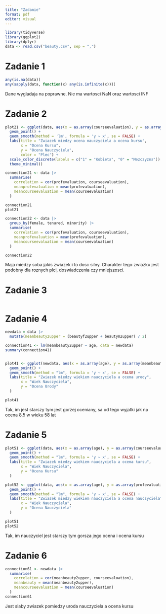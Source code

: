 ---
title: "Zadanie"
format: pdf
editor: visual
---

```{r}
library(tidyverse)
library(ggplot2)
library(dplyr)
data <- read.csv("beauty.csv", sep = ",")
```

# Zadanie 1

```{r}
any(is.na(data))
any(sapply(data, function(x) any(is.infinite(x))))
```

Dane wygladaja na poprawne. Nie ma wartosci NaN oraz wartosci INF

# Zadanie 2

```{r}
plot21 <- ggplot(data, aes(x = as.array(courseevaluation), y = as.array(profevaluation), color = factor(female))) +
  geom_point() +
  geom_smooth(method = 'lm', formula = 'y ~ x', se = FALSE) + 
  labs(title = "Zwiazek miedzy ocena nauczyciela a ocena kursu",
       x = "Ocena Kursu",
       y = "Ocena Nauczyciela",
       color = "Plec") +
  scale_color_discrete(labels = c("1" = "Kobieta", "0" = "Mezczyzna")) +
  theme_minimal()

connection21 <- data |>
  summarise(
    correlation = cor(profevaluation, courseevaluation),
    meanprofevaluation = mean(profevaluation),
    meancourseevaluation = mean(courseevaluation)
  )

connection21
plot21

```

```{r}
connection22 <- data |>
  group_by(female, tenured, minority) |>
  summarise(
    correlation = cor(profevaluation, courseevaluation),
    meanprofevaluation = mean(profevaluation),
    meancourseevaluation = mean(courseevaluation)
  )

connection22
```

Maja miedzy soba jakis zwiazek i to dosc silny. Charakter tego zwiazku jest podobny dla roznych plci, doswiadczenia czy mniejszosci.

# Zadanie 3

```{r}

```

# Zadanie 4

```{r}
newdata = data |>
  mutate(meanbeauty2upper = (beautyf2upper + beautym2upper) / 2)

connection41 <- lm(meanbeauty2upper ~ age, data = newdata)
summary(connection41)


plot41 <- ggplot(newdata, aes(x = as.array(age), y = as.array(meanbeauty2upper))) +
  geom_point() +
  geom_smooth(method = "lm", formula = 'y ~ x', se = FALSE) +
  labs(title = "Zwiazek miedzy wiekiem nauczyciela a ocena urody",
       x = "Wiek Nauczyciela",
       y = "Ocena Urody"
  )

plot41
```

Tak, im jest starszy tym jest gorzej oceniany, sa od tego wyjatki jak np ocena 8.5 w wieku 58 lat\

# Zadanie 5

```{r}
plot51 <- ggplot(data, aes(x = as.array(age), y = as.array(courseevaluation))) +
  geom_point() +
  geom_smooth(method = "lm", formula = 'y ~ x', se = FALSE) +
  labs(title = "Zwiazek miedzy wiekiem nauczyciela a ocena kursu",
       x = "Wiek Nauczyciela",
       y = "Ocena Kursu"
  )

plot52 <- ggplot(data, aes(x = as.array(age), y = as.array(profevaluation))) +
  geom_point() +
  geom_smooth(method = "lm", formula = 'y ~ x', se = FALSE) +
  labs(title = "Zwiazek miedzy wiekiem nauczyciela a ocena nauczyciela",
       x = "Wiek Nauczyciela",
       y = "Ocena Nauczyciela"
  )

plot51
plot52
```

Tak, im nauczyciel jest starszy tym gorsza jego ocena i ocena kursu

# Zadanie 6

```{r}
connection61 <- newdata |>
  summarise(
    correlation = cor(meanbeauty2upper, courseevaluation),
    meanbeauty = mean(meanbeauty2upper),
    meancourseevaluation = mean(courseevaluation)
  )
connection61
```

Jest slaby zwiazek pomiedzy uroda nauczyciela a ocena kursu

